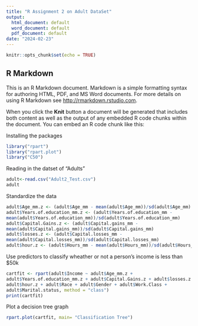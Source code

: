 ```yaml
---
title: "R Assignment 2 on Adult DataSet"
output:
  html_document: default
  word_document: default
  pdf_document: default
date: "2024-02-23"
---
```


```r
knitr::opts_chunk$set(echo = TRUE)
```

## R Markdown

This is an R Markdown document. Markdown is a simple formatting syntax for authoring HTML, PDF, and MS Word documents. For more details on using R Markdown see <http://rmarkdown.rstudio.com>.

When you click the **Knit** button a document will be generated that includes both content as well as the output of any embedded R code chunks within the document. You can embed an R code chunk like this:

Installing the packages 

```r
library("rpart")
library("rpart.plot")
library("C50")

```

Reading in the datset of "Adults"
```r
adult<-read.csv("Adult2_Test.csv")
adult
```

Standardize the data

```r
adult$Age_mm.z <- (adult$Age_mm - mean(adult$Age_mm))/sd(adult$Age_mm)
adult$Years.of.education_mm.z <- (adult$Years.of.education_mm -
mean(adult$Years.of.education_mm))/sd(adult$Years.of.education_mm)
adult$Capital.Gains.z <- (adult$Capital.gains_mm -
mean(adult$Capital.gains_mm))/sd(adult$Capital.gains_mm)
adult$losses.z <- (adult$Capital.losses_mm -
mean(adult$Capital.losses_mm))/sd(adult$Capital.losses_mm)
adult$hour.z <- (adult$Hours_mm - mean(adult$Hours_mm))/sd(adult$Hours_mm)

```

Use predictors to classify wheather or not a person's income is less than $50k

```r
cartfit <- rpart(adult$Income ~ adult$Age_mm.z +
adult$Years.of.education_mm.z + adult$Capital.Gains.z + adult$losses.z +
adult$hour.z + adult$Race + adult$Gender + adult$Work.Class +
adult$Marital.status, method = "class")
print(cartfit)
```


Plot a decision tree graph

```r
rpart.plot(cartfit, main= "Classification Tree")

```

